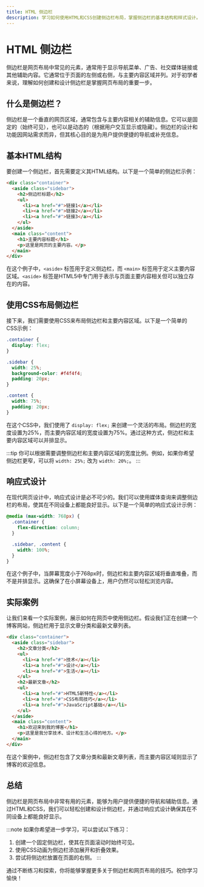```yaml
---
title: HTML 侧边栏
description: 学习如何使用HTML和CSS创建侧边栏布局，掌握侧边栏的基本结构和样式设计。
---
```


# HTML 侧边栏

侧边栏是网页布局中常见的元素，通常用于显示导航菜单、广告、社交媒体链接或其他辅助内容。它通常位于页面的左侧或右侧，与主要内容区域并列。对于初学者来说，理解如何创建和设计侧边栏是掌握网页布局的重要一步。

## 什么是侧边栏？

侧边栏是一个垂直的网页区域，通常包含与主要内容相关的辅助信息。它可以是固定的（始终可见），也可以是动态的（根据用户交互显示或隐藏）。侧边栏的设计和功能因网站需求而异，但其核心目的是为用户提供便捷的导航或补充信息。

## 基本HTML结构

要创建一个侧边栏，首先需要定义其HTML结构。以下是一个简单的侧边栏示例：

```html
<div class="container">
  <aside class="sidebar">
    <h2>侧边栏标题</h2>
    <ul>
      <li><a href="#">链接1</a></li>
      <li><a href="#">链接2</a></li>
      <li><a href="#">链接3</a></li>
    </ul>
  </aside>
  <main class="content">
    <h1>主要内容标题</h1>
    <p>这里是网页的主要内容。</p>
  </main>
</div>
```

在这个例子中，`<aside>` 标签用于定义侧边栏，而 `<main>` 标签用于定义主要内容区域。`<aside>` 标签是HTML5中专门用于表示与页面主要内容相关但可以独立存在的内容。

## 使用CSS布局侧边栏

接下来，我们需要使用CSS来布局侧边栏和主要内容区域。以下是一个简单的CSS示例：

```css
.container {
  display: flex;
}

.sidebar {
  width: 25%;
  background-color: #f4f4f4;
  padding: 20px;
}

.content {
  width: 75%;
  padding: 20px;
}
```

在这个CSS中，我们使用了 `display: flex;` 来创建一个灵活的布局。侧边栏的宽度设置为25%，而主要内容区域的宽度设置为75%。通过这种方式，侧边栏和主要内容区域可以并排显示。

:::tip
你可以根据需要调整侧边栏和主要内容区域的宽度比例。例如，如果你希望侧边栏更窄，可以将 `width: 25%;` 改为 `width: 20%;`。
:::

## 响应式设计

在现代网页设计中，响应式设计是必不可少的。我们可以使用媒体查询来调整侧边栏的布局，使其在不同设备上都能良好显示。以下是一个简单的响应式设计示例：

```css
@media (max-width: 768px) {
  .container {
    flex-direction: column;
  }

  .sidebar, .content {
    width: 100%;
  }
}
```

在这个例子中，当屏幕宽度小于768px时，侧边栏和主要内容区域将垂直堆叠，而不是并排显示。这确保了在小屏幕设备上，用户仍然可以轻松浏览内容。

## 实际案例

让我们来看一个实际案例，展示如何在网页中使用侧边栏。假设我们正在创建一个博客网站，侧边栏用于显示文章分类和最新文章列表。

```html
<div class="container">
  <aside class="sidebar">
    <h2>文章分类</h2>
    <ul>
      <li><a href="#">技术</a></li>
      <li><a href="#">设计</a></li>
      <li><a href="#">生活</a></li>
    </ul>
    <h2>最新文章</h2>
    <ul>
      <li><a href="#">HTML5新特性</a></li>
      <li><a href="#">CSS布局技巧</a></li>
      <li><a href="#">JavaScript基础</a></li>
    </ul>
  </aside>
  <main class="content">
    <h1>欢迎来到我的博客</h1>
    <p>这里是我分享技术、设计和生活心得的地方。</p>
  </main>
</div>
```

在这个案例中，侧边栏包含了文章分类和最新文章列表，而主要内容区域则显示了博客的欢迎信息。

## 总结

侧边栏是网页布局中非常有用的元素，能够为用户提供便捷的导航和辅助信息。通过HTML和CSS，我们可以轻松创建和设计侧边栏，并通过响应式设计确保其在不同设备上都能良好显示。

:::note
如果你希望进一步学习，可以尝试以下练习：
1. 创建一个固定侧边栏，使其在页面滚动时始终可见。
2. 使用CSS动画为侧边栏添加展开和折叠效果。
3. 尝试将侧边栏放置在页面的右侧。
:::

通过不断练习和探索，你将能够掌握更多关于侧边栏和网页布局的技巧。祝你学习愉快！